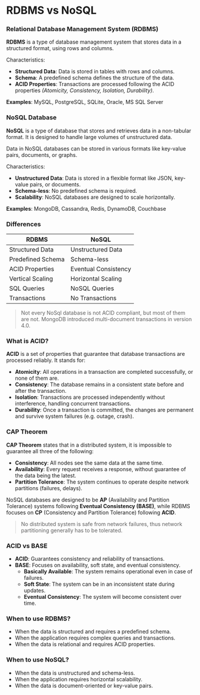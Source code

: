 # RDBMS vs NoSQL

### Relational Database Management System (RDBMS)

**RDBMS** is a type of database management system that stores data in a structured format, using rows and columns.

Characteristics:

- **Structured Data**: Data is stored in tables with rows and columns.
- **Schema**: A predefined schema defines the structure of the data.
- **ACID Properties**: Transactions are processed following the ACID properties _(Atomicity, Consistency, Isolation, Durability)_.

**Examples**: MySQL, PostgreSQL, SQLite, Oracle, MS SQL Server

### NoSQL Database

**NoSQL** is a type of database that stores and retrieves data in a non-tabular format. It is designed to handle large volumes of unstructured data.

Data in NoSQL databases can be stored in various formats like key-value pairs, documents, or graphs.

Characteristics:

- **Unstructured Data**: Data is stored in a flexible format like JSON, key-value pairs, or documents.
- **Schema-less**: No predefined schema is required.
- **Scalability**: NoSQL databases are designed to scale horizontally.

**Examples**: MongoDB, Cassandra, Redis, DynamoDB, Couchbase

### Differences

| RDBMS | NoSQL |
|-------|-------|
| Structured Data | Unstructured Data |
| Predefined Schema | Schema-less |
| ACID Properties | Eventual Consistency |
| Vertical Scaling | Horizontal Scaling |
| SQL Queries | NoSQL Queries |
| Transactions | No Transactions |

> Not every NoSql database is not ACID compliant, but most of them are not. MongoDB introduced multi-document transactions in version 4.0.

### What is ACID?

**ACID** is a set of properties that guarantee that database transactions are processed reliably. It stands for:

- **Atomicity**: All operations in a transaction are completed successfully, or none of them are.
- **Consistency**: The database remains in a consistent state before and after the transaction.
- **Isolation**: Transactions are processed independently without interference, handling concurrent transactions.
- **Durability**: Once a transaction is committed, the changes are permanent and survive system failures (e.g. outage, crash).

### CAP Theorem

**CAP Theorem** states that in a distributed system, it is impossible to guarantee all three of the following:
- **Consistency**: All nodes see the same data at the same time.
- **Availability**: Every request receives a response, without guarantee of the data being the latest.
- **Partition Tolerance**: The system continues to operate despite network partitions (failures, delays).

NoSQL databases are designed to be **AP** (Availability and Partition Tolerance) systems following **Eventual Consistency (BASE)**, 
while RDBMS focuses on **CP** (Consistency and Partition Tolerance) following **ACID**.

> No distributed system is safe from network failures, thus network partitioning generally has to be tolerated.

### ACID vs BASE

- **ACID**: Guarantees consistency and reliability of transactions.
- **BASE**: Focuses on availability, soft state, and eventual consistency.
  - **Basically Available**: The system remains operational even in case of failures.
  - **Soft State**: The system can be in an inconsistent state during updates.
  - **Eventual Consistency**: The system will become consistent over time.

### When to use RDBMS?

- When the data is structured and requires a predefined schema.
- When the application requires complex queries and transactions.
- When the data is relational and requires ACID properties.

### When to use NoSQL?

- When the data is unstructured and schema-less.
- When the application requires horizontal scalability.
- When the data is document-oriented or key-value pairs.
